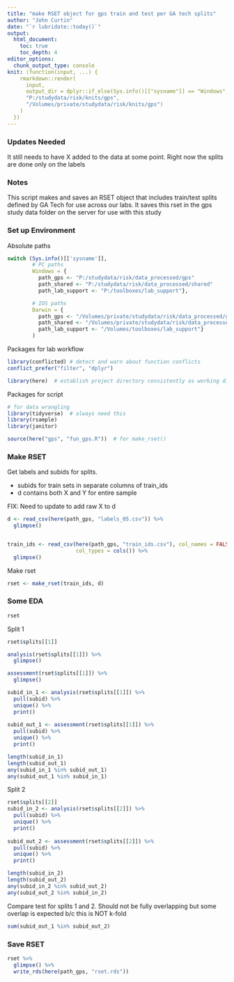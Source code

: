 ```yaml
---
title: "make RSET object for gps train and test per GA tech splits"
author: "John Curtin"
date: "`r lubridate::today()`"
output: 
  html_document:
    toc: true 
    toc_depth: 4
editor_options: 
  chunk_output_type: console
knit: (function(input, ...) {
    rmarkdown::render(
      input,
      output_dir = dplyr::if_else(Sys.info()[["sysname"]] == "Windows",
      "P:/studydata/risk/knits/gps", 
      "/Volumes/private/studydata/risk/knits/gps")
    )
  })
---
```

### Updates Needed
It still needs to have X added to the data at some point.  Right now the splits are
done only on the labels

### Notes

This script makes and saves an RSET object that includes train/test splits
defined by GA Tech for use across our labs. It saves this rset in the gps study 
data folder on the server for use with this study


### Set up Environment

Absolute paths
```r

switch (Sys.info()[['sysname']],
        # PC paths
        Windows = {
          path_gps <- "P:/studydata/risk/data_processed/gps"
          path_shared <- "P:/studydata/risk/data_processed/shared"
          path_lab_support <- "P:/toolboxes/lab_support"},

        # IOS paths
        Darwin = {
          path_gps <- "/Volumes/private/studydata/risk/data_processed/gps"
          path_shared <- "/Volumes/private/studydata/risk/data_processed/shared"
          path_lab_support <- "/Volumes/toolboxes/lab_support"}
        )
```


Packages for lab workflow 
```r

library(conflicted) # detect and warn about function conflicts
conflict_prefer("filter", "dplyr")

library(here)  # establish project directory consistently as working directory
```

Packages for script
```r

# for data wrangling
library(tidyverse)  # always need this
library(rsample)
library(janitor)

source(here("gps", "fun_gps.R"))  # for make_rset()
```


### Make RSET

Get labels and subids for splits. 

* subids for train sets in separate columns of train_ids
* d contains both X and Y for entire sample

FIX: Need to update to add raw X to d
```r
d <- read_csv(here(path_gps, "labels_05.csv")) %>% 
  glimpse()


train_ids <- read_csv(here(path_gps, "train_ids.csv"), col_names = FALSE, 
                      col_types = cols()) %>% 
  glimpse()
```

Make rset
```r
rset <- make_rset(train_ids, d)
```

### Some EDA
```r
rset
```

Split 1
```r
rset$splits[[1]]

analysis(rset$splits[[1]]) %>% 
  glimpse()

assessment(rset$splits[[1]]) %>% 
  glimpse()

subid_in_1 <- analysis(rset$splits[[1]]) %>% 
  pull(subid) %>% 
  unique() %>% 
  print()
  
subid_out_1 <- assessment(rset$splits[[1]]) %>% 
  pull(subid) %>% 
  unique() %>% 
  print()

length(subid_in_1)
length(subid_out_1)
any(subid_in_1 %in% subid_out_1)
any(subid_out_1 %in% subid_in_1)


```

Split 2
```r
rset$splits[[2]]
subid_in_2 <- analysis(rset$splits[[2]]) %>% 
  pull(subid) %>% 
  unique() %>% 
  print()
  
subid_out_2 <- assessment(rset$splits[[2]]) %>% 
  pull(subid) %>% 
  unique() %>% 
  print()

length(subid_in_2)
length(subid_out_2)
any(subid_in_2 %in% subid_out_2)
any(subid_out_2 %in% subid_in_2)
```

Compare test for splits 1 and 2.  Should not be fully overlapping but some 
overlap is expected b/c this is NOT k-fold
```r
sum(subid_out_1 %in% subid_out_2)
```

### Save RSET
```r
rset %>% 
  glimpse() %>% 
  write_rds(here(path_gps, "rset.rds"))
```